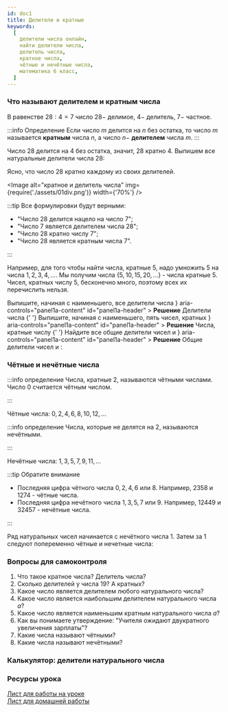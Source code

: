 ```yaml
---
id: doc1
title: Делители и кратные
keywords:
  [
    делители числа онлайн,
    найти делители числа,
    делитель числа,
    кратное числа,
    чётные и нечётные числа,
    математика 6 класс,
  ]
---
```



### Что называют делителем и кратным числа

В равенстве $28:4=7$ число $28 -$ делимое, $4 -$ делитель, $7 -$ частное.

:::info Определение
Если число $m$ делится на $n$ без остатка, то число $m$ называется **кратным** числа $n$, а число $n -$ **делителем** числа $m$.
:::

Число $28$ делится на $4$ без остатка, значит, $28$ кратно $4$. Выпишем все натуральные делители числа $28$:

<TeX math="\{1, 2, 4, 7, 14, 28\}" block />

Ясно, что число $28$ кратно каждому из своих делителей.

<Image
  alt="кратное и делитель числа"
  img={require('./assets/01div.png')}
  width={'70%'}
/>

:::tip
Все формулировки будут верными:

- "Число $28$ делится нацело на число $7$";
- "Число $7$ является делителем числа $28$";
- "Число $28$ кратно числу $7$";
- "Число $28$ является кратным числа $7$".

:::

Например, для того чтобы найти числа, кратные $5$, надо умножить $5$ на числа $1,2,3,4, ...$.
Мы получим числа $\{5, 10, 15, 20, ... \}$ - числа кратные $5$. Чисел, кратных числу $5$, бесконечно много, поэтому всех их перечислить нельзя.

<Tabs>
  <TabItem value="Пример 1" label="Пример №1" default>
 Выпишите, начиная с наименьшего, все делители числа  <TeX math="30."  />

<Accordion>
  <AccordionSummary
    expandIcon={<ExpandMoreIcon />}
    aria-controls="panel1a-content"
    id="panel1a-header"
  >
    <Typography>
      <b>Решение</b>
    </Typography>
  </AccordionSummary>
  <AccordionDetails>
    <Typography>
      Делители числа <TeX math="30:" />{' '}
      <TeX math="\{1,2,3,5,6,10,15,30\}" block />
    </Typography>
  </AccordionDetails>
</Accordion>

  </TabItem>
<TabItem value="Пример №2" label="Пример №2">
  Выпишите, начиная с наименьшего, пять чисел, кратных <TeX math="12."  />

<Accordion>
  <AccordionSummary
    expandIcon={<ExpandMoreIcon />}
    aria-controls="panel1a-content"
    id="panel1a-header"
  >
    <Typography>
      <b>Решение</b>
    </Typography>
  </AccordionSummary>
  <AccordionDetails>
    <Typography>
      Числа, кратные числу <TeX math="12:" />{' '}
      <TeX math="\{12,24,36,48,60\}" block />
    </Typography>
  </AccordionDetails>
</Accordion>

  </TabItem>
  
  <TabItem value="Пример №3" label="Пример №3">
   Найдите все общие делители чисел <TeX math="36" /> и  <TeX math="24." />

<Accordion>
  <AccordionSummary
    expandIcon={<ExpandMoreIcon />}
    aria-controls="panel1a-content"
    id="panel1a-header"
  >
    <Typography>
      <b>Решение</b>
    </Typography>
  </AccordionSummary>
  <AccordionDetails>
    <Typography>
      Общие делители чисел <TeX math="36" /> и <TeX math="24" />:
      <TeX math="\{1,2,3,4,6,12\}" block />
    </Typography>
  </AccordionDetails>
</Accordion>

  </TabItem>

</Tabs>

### Чётные и нечётные числа

:::info определение
Числа, кратные $2$, называются чётными числами. Число $0$ считается чётным числом.

:::

Чётные числа: $0,2,4,6,8,10,12,...$

:::info определение
Числа, которые не делятся на $2$, называются нечётными.

:::

Нечётные числа: $1,3,5,7,9,11, ...$

:::tip Обратите внимание

- Последняя цифра чётного числа $0,2,4,6$ или $8$. Например, $2358$ и $1274$ - чётные числа.
- Последняя цифра нечётного числа $1,3,5,7$ или $9$. Например, $12449$ и $32457$ - нечётные числа.

:::

Ряд натуральных чисел начинается с нечётного числа $1$. Затем за $1$ следуют попеременно чётные и нечетные числа:

<TeX math="1, 2, 3, 4, 5, 6, 7, 8, 9, 10, 11, 12, ..." block />

### Вопросы для самоконтроля

1. Что такое кратное числа? Делитель числа?
2. Сколько делителей у числа $19$? А кратных?
3. Какое число является делителем любого натурального числа?
4. Какое число является наибольшим делителем натурального числа $a$?
5. Какое число является наименьшим кратным натурального числа $a$?
6. Как вы понимаете утверждение: "Учителя ожидают двукратного увеличения зарплаты"?
7. Какие числа называют чётными?
8. Какие числа называют нечётными?

### Калькулятор: делители натурального числа

<FindDivisors />

### Ресурсы урока

[Лист для работы на уроке](https://disk.yandex.ru/i/0TJEAKP7e8Ynfw) <br/>
[Лист для домашней работы](https://disk.yandex.ru/i/-JyfOds_m0lOXw)
